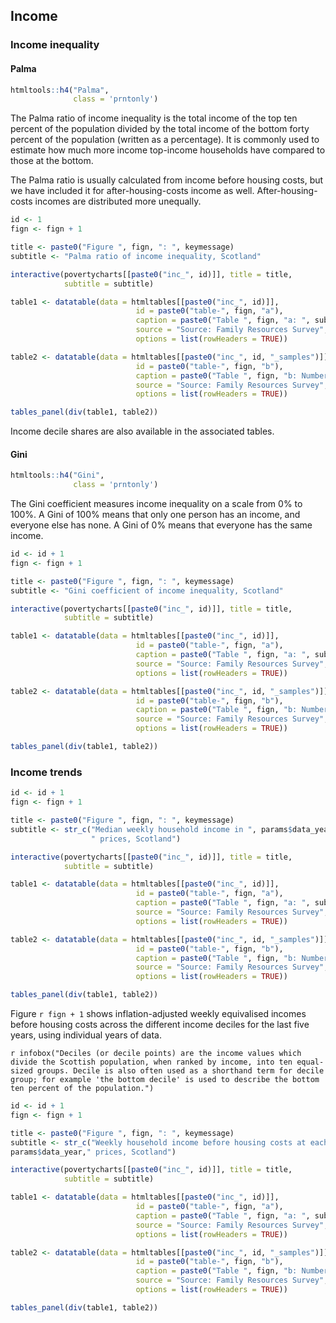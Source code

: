 ## Income

### Income inequality {.tabset}

#### Palma

```{r}
htmltools::h4("Palma",
              class = 'prntonly')
```

The Palma ratio of income inequality is the total income of the top ten percent of the population divided by the total income of the bottom forty percent of the population (written as a percentage). It is commonly used to estimate how much more income top-income households have compared to those at the bottom. 

The Palma ratio is usually calculated from income before housing costs, but we have included it for after-housing-costs income as well. After-housing-costs incomes are distributed more unequally.

```{r chart27}

id <- 1
fign <- fign + 1

title <- paste0("Figure ", fign, ": ", keymessage)
subtitle <- "Palma ratio of income inequality, Scotland"

interactive(povertycharts[[paste0("inc_", id)]], title = title, 
            subtitle = subtitle)

table1 <- datatable(data = htmltables[[paste0("inc_", id)]],
                            id = paste0("table-", fign, "a"),
                            caption = paste0("Table ", fign, "a: ", subtitle),
                            source = "Source: Family Resources Survey",
                            options = list(rowHeaders = TRUE))

table2 <- datatable(data = htmltables[[paste0("inc_", id, "_samples")]],
                            id = paste0("table-", fign, "b"),
                            caption = paste0("Table ", fign, "b: Number of families in each group in the combined three-year survey sample, Scotland"),
                            source = "Source: Family Resources Survey",
                            options = list(rowHeaders = TRUE))

tables_panel(div(table1, table2))

```

Income decile shares are also available in the associated tables.

#### Gini

```{r}
htmltools::h4("Gini",
              class = 'prntonly')
```

The Gini coefficient measures income inequality on a scale from 0% to 100%. A Gini of 100% means that only one person has an income, and everyone else has none. A Gini of 0% means that everyone has the same income. 

```{r chart28}

id <- id + 1
fign <- fign + 1

title <- paste0("Figure ", fign, ": ", keymessage)
subtitle <- "Gini coefficient of income inequality, Scotland"

interactive(povertycharts[[paste0("inc_", id)]], title = title, 
            subtitle = subtitle)

table1 <- datatable(data = htmltables[[paste0("inc_", id)]],
                            id = paste0("table-", fign, "a"),
                            caption = paste0("Table ", fign, "a: ", subtitle),
                            source = "Source: Family Resources Survey",
                            options = list(rowHeaders = TRUE))

table2 <- datatable(data = htmltables[[paste0("inc_", id, "_samples")]],
                            id = paste0("table-", fign, "b"),
                            caption = paste0("Table ", fign, "b: Number of families in each group in the combined three-year survey sample, Scotland"),
                            source = "Source: Family Resources Survey",
                            options = list(rowHeaders = TRUE))

tables_panel(div(table1, table2))

```

### Income trends

```{r chart29}

id <- id + 1
fign <- fign + 1

title <- paste0("Figure ", fign, ": ", keymessage)
subtitle <- str_c("Median weekly household income in ", params$data_year, 
                  " prices, Scotland")

interactive(povertycharts[[paste0("inc_", id)]], title = title, 
            subtitle = subtitle)

table1 <- datatable(data = htmltables[[paste0("inc_", id)]],
                            id = paste0("table-", fign, "a"),
                            caption = paste0("Table ", fign, "a: ", subtitle),
                            source = "Source: Family Resources Survey",
                            options = list(rowHeaders = TRUE))

table2 <- datatable(data = htmltables[[paste0("inc_", id, "_samples")]],
                            id = paste0("table-", fign, "b"),
                            caption = paste0("Table ", fign, "b: Number of families in each group in the combined three-year survey sample, Scotland"),
                            source = "Source: Family Resources Survey",
                            options = list(rowHeaders = TRUE))

tables_panel(div(table1, table2))

```

Figure `r fign + 1` shows inflation-adjusted weekly equivalised incomes before housing costs across the different income deciles for the last five years, using individual years of data.

`r infobox("Deciles (or decile points) are the income values which divide the Scottish population, when ranked by income, into ten equal-sized groups. Decile is also often used as a shorthand term for decile group; for example 'the bottom decile' is used to describe the bottom ten percent of the population.")`

```{r chart30}

id <- id + 1
fign <- fign + 1

title <- paste0("Figure ", fign, ": ", keymessage)
subtitle <- str_c("Weekly household income before housing costs at each decile point in ",
params$data_year," prices, Scotland")

interactive(povertycharts[[paste0("inc_", id)]], title = title, 
            subtitle = subtitle)

table1 <- datatable(data = htmltables[[paste0("inc_", id)]],
                            id = paste0("table-", fign, "a"),
                            caption = paste0("Table ", fign, "a: ", subtitle),
                            source = "Source: Family Resources Survey",
                            options = list(rowHeaders = TRUE))

table2 <- datatable(data = htmltables[[paste0("inc_", id, "_samples")]],
                            id = paste0("table-", fign, "b"),
                            caption = paste0("Table ", fign, "b: Number of families in each group in the survey sample, Scotland"),
                            source = "Source: Family Resources Survey",
                            options = list(rowHeaders = TRUE))

tables_panel(div(table1, table2))

```

